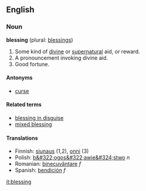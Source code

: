 ==English==

===Noun===
'''blessing''' (plural: [[blessings]])

#Some kind of [[divine]] or [[supernatural]] aid, or reward.
#A pronouncement invoking divine aid.
#Good fortune.

====Antonyms====
*[[curse]]

====Related terms====
*[[blessing in disguise]]
*[[mixed blessing]]

====Translations====
*Finnish: [[siunaus]] (1,2), [[onni]] (3)
*Polish: [[b&#322;ogos&#322;awie&#324;stwo]] ''n''
*Romanian: [[binecuvântare]] ''f''
*Spanish: [[bendición]] ''f''

[[it:blessing]]
